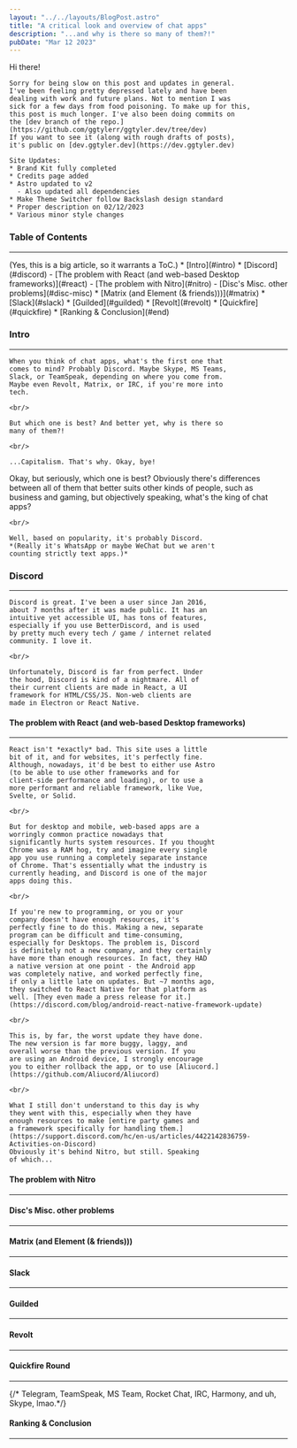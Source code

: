 ```yaml
---
layout: "../../layouts/BlogPost.astro"
title: "A critical look and overview of chat apps"
description: "...and why is there so many of them?!"
pubDate: "Mar 12 2023"
---
```


<section>
    Hi there!

    Sorry for being slow on this post and updates in general.
    I've been feeling pretty depressed lately and have been
    dealing with work and future plans. Not to mention I was
    sick for a few days from food poisoning. To make up for this, 
    this post is much longer. I've also been doing commits on
    the [dev branch of the repo.](https://github.com/ggtylerr/ggtyler.dev/tree/dev)
    If you want to see it (along with rough drafts of posts), 
    it's public on [dev.ggtyler.dev](https://dev.ggtyler.dev)

    Site Updates:
    * Brand Kit fully completed
    * Credits page added
    * Astro updated to v2
      - Also updated all dependencies
    * Make Theme Switcher follow Backslash design standard
    * Proper description on 02/12/2023
    * Various minor style changes
</section>
<section>
    <h3 class="text-2xl">Table of Contents</h3>
    <hr />
    (Yes, this is a big article, so it warrants a ToC.)
    * [Intro](#intro)
    * [Discord](#discord)
        - [The problem with React (and web-based Desktop frameworks)](#react)
        - [The problem with Nitro](#nitro)
        - [Disc's Misc. other problems](#disc-misc)
    * [Matrix (and Element (& friends)))](#matrix)
    * [Slack](#slack)
    * [Guilded](#guilded)
    * [Revolt](#revolt)
    * [Quickfire](#quickfire)
    * [Ranking & Conclusion](#end)
</section>
<section>
    <h3 class="text-2xl" id="intro">Intro</h3>
    <hr/>

    When you think of chat apps, what's the first one that
    comes to mind? Probably Discord. Maybe Skype, MS Teams,
    Slack, or TeamSpeak, depending on where you come from.
    Maybe even Revolt, Matrix, or IRC, if you're more into
    tech.

    <br/>

    But which one is best? And better yet, why is there so
    many of them?!

    <br/>
    
    ...Capitalism. That's why. Okay, bye!
</section>
<section>
    Okay, but seriously, which one is best? Obviously
    there's differences between all of them that better
    suits other kinds of people, such as business and
    gaming, but objectively speaking, what's the king of
    chat apps?

    <br/>

    Well, based on popularity, it's probably Discord.
    *(Really it's WhatsApp or maybe WeChat but we aren't 
    counting strictly text apps.)*
</section>
<section>
    <h3 class="text-2xl" id="discord">Discord</h3>
    <hr/>

    Discord is great. I've been a user since Jan 2016,
    about 7 months after it was made public. It has an
    intuitive yet accessible UI, has tons of features,
    especially if you use BetterDiscord, and is used
    by pretty much every tech / game / internet related
    community. I love it.

    <br/>

    Unfortunately, Discord is far from perfect. Under
    the hood, Discord is kind of a nightmare. All of
    their current clients are made in React, a UI
    framework for HTML/CSS/JS. Non-web clients are
    made in Electron or React Native.
</section>
<section>
    <h4 class="text-xl" id="react">
        The problem with React
        (and web-based Desktop frameworks)
    </h4>
    <hr/>

    React isn't *exactly* bad. This site uses a little
    bit of it, and for websites, it's perfectly fine. 
    Although, nowadays, it'd be best to either use Astro 
    (to be able to use other frameworks and for 
    client-side performance and loading), or to use a
    more performant and reliable framework, like Vue,
    Svelte, or Solid.

    <br/>
    
    But for desktop and mobile, web-based apps are a
    worringly common practice nowadays that
    significantly hurts system resources. If you thought
    Chrome was a RAM hog, try and imagine every single
    app you use running a completely separate instance
    of Chrome. That's essentially what the industry is
    currently heading, and Discord is one of the major
    apps doing this.

    <br/>
    
    If you're new to programming, or you or your
    company doesn't have enough resources, it's
    perfectly fine to do this. Making a new, separate
    program can be difficult and time-consuming,
    especially for Desktops. The problem is, Discord
    is definitely not a new company, and they certainly
    have more than enough resources. In fact, they HAD
    a native version at one point - the Android app
    was completely native, and worked perfectly fine,
    if only a little late on updates. But ~7 months ago,
    they switched to React Native for that platform as
    well. [They even made a press release for it.](https://discord.com/blog/android-react-native-framework-update)

    <br/>
    
    This is, by far, the worst update they have done.
    The new version is far more buggy, laggy, and
    overall worse than the previous version. If you
    are using an Android device, I strongly encourage
    you to either rollback the app, or to use [Aliucord.](https://github.com/Aliucord/Aliucord)

    <br/>

    What I still don't understand to this day is why
    they went with this, especially when they have
    enough resources to make [entire party games and
    a framework specifically for handling them.](https://support.discord.com/hc/en-us/articles/4422142836759-Activities-on-Discord)
    Obviously it's behind Nitro, but still. Speaking
    of which...
</section>
<section>
    <h4 class="text-xl" id="nitro">
        The problem with Nitro
    </h4>
    <hr/>
</section>
<section>
    <h4 class="text-xl" id="disc-misc">
        Disc's Misc. other problems
    </h4>
    <hr/>
</section>
<section>
    <h4 class="text-xl" id="matrix">
        Matrix (and Element (& friends)))
    </h4>
    <hr/>
</section>
<section>
    <h4 class="text-xl" id="slack">
        Slack
    </h4>
    <hr/>
</section>
<section>
    <h4 class="text-xl" id="guilded">
        Guilded
    </h4>
    <hr/>
</section>
<section>
    <h4 class="text-xl" id="revolt">
        Revolt
    </h4>
    <hr/>
</section>
<section>
    <h4 class="text-xl" id="quickfire">
        Quickfire Round
    </h4>
    <hr/>
    {/* Telegram, TeamSpeak, MS Team, 
    Rocket Chat, IRC, Harmony, and uh,
    Skype, lmao.*/}
</section>
<section>
    <h4 class="text-xl" id="end">
        Ranking & Conclusion
    </h4>
    <hr/>
</section>
